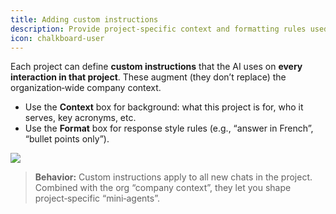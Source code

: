 ```yaml
---
title: Adding custom instructions
description: Provide project‑specific context and formatting rules used in every chat in the project.
icon: chalkboard-user
---
```


Each project can define **custom instructions** that the AI uses on **every interaction in that project**. These augment (they don’t replace) the organization‑wide company context.

- Use the **Context** box for background: what this project is for, who it serves, key acronyms, etc.
- Use the **Format** box for response style rules (e.g., “answer in French”, “bullet points only”).

![](/workspace-manual/images/project_context.png)

> **Behavior:** Custom instructions apply to all new chats in the project. Combined with the org “company context”, they let you shape project‑specific “mini‑agents”.
